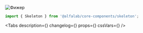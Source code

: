 

<Meta title='Components/Progress/Skeleton' component={Skeleton} id='Skeleton' />

<!-- Canvas -->

<Story name='Skeleton'>
    <div
        style={{
            width: 150,
            height: 150,
        }}
    >
        <Skeleton
            visible={boolean('visible', true)}
            className={text('className', '')}
            dataTestId={text('dataTestId', '')}
            animate={boolean('animate', true)}
        >
            <img
                width={150}
                height={150}
                alt='Фижер'
                src='https://rawgit.com/alfa-laboratory/arui-feather/master/logo.svg'
            />
        </Skeleton>
    </div>
</Story>

<!-- Docs -->

<ComponentHeader name='Skeleton' version={version} package='@alfalab/core-components/skeleton' />

```jsx
import { Skeleton } from '@alfalab/core-components/skeleton';
```

<Tabs
    description={<Description />}
    changelog={<Changelog />}
    props={<ArgsTable of={SkeletonTS} />}
    cssVars={<CssVars css={styles} />}
/>
